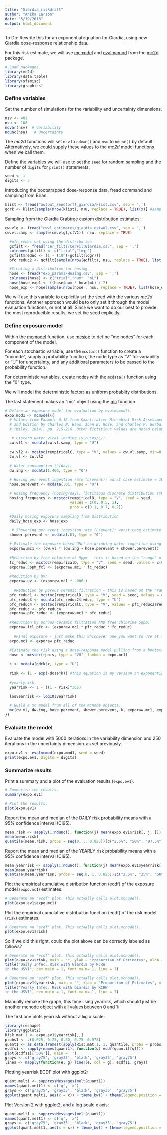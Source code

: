 ```yaml
---
title: "Giardia_riskdraft"
author: "Anika Larson"
date: "5/19/2016"
output: html_document
---
```


To Do:
Rewrite this for an exponential equation for Giardia, using new Giardia dose-response relationship data.

For this risk estimate, we will use 
[mcmodel](http://www.inside-r.org/packages/cran/mc2d/docs/mcmodel) and 
[evalmcmod](http://www.inside-r.org/packages/cran/mc2d/docs/evalmcmod) from 
the [mc2d](https://cran.r-project.org/web/packages/mc2d/index.html) package. 


```r
# Load packages.
library(mc2d)
library(data.table)
library(sfsmisc)
library(graphics)
```

### Define variables

Set the number of simulations for the variability and uncertainty dimensions. 

```r
nsv <- 401
nsu <- 108
ndvar(nsv)  # Variability
ndunc(nsu)   # Uncertainty
```

The _mc2d_ functions will set `nsv` to `ndvar()` and `nsu` to `ndunc()` by 
default. Alternatively, we could supply these values to the _mc2d_ model
functions when we call them.

Define the variables we will use to set the `seed` for random sampling and the 
number of `digits` for `print()` statements.

```r
seed <- 1
digits <- 5
```

Introducing the bootstrapped dose-response data, fread command and sampling from Brian:

```r
klist <- fread("output_rendtorff_giardia/klist.csv", sep = ',')
gdrk <- klist[sample(nrow(klist), nsu, replace = TRUE), list(x)] #sampling rows in the dose-response bootstrapped table equal to the number of simulations in the uncertainty dimension, aka NSU
```

Sampling from the Giardia Crabtree custom distribution estimates:

```r
cw.vlg <- fread("cwvl_estimates/giardia_estwol.csv", sep = ',')
cw.vl.samp <- sample(cw.vlg[,c(V1)], nsu, replace = TRUE) 
```

```r
  #pfc_reduc set using the distribution
  gcfilt <- fread("cer_filts/CerFiltGiardia.csv", sep = ',')
  colnames(gcfilt) <- c("trial","logr")
  gcfilt$reduc <- (1 - (10^(-gcfilt$logr)))
  pfc_reduc2 <- gcfilt[sample(nrow(gcfilt), nsu, replace = TRUE), list(reduc)]
```

```r
  #Creating a distribution for hosing
  hose <- fread("exp_params/Hosing.csv", sep = ',')
  colnames(hose) <- c("trial","num", "mL")
  hose$hose_exp1 <- ((hose$num * hose$mL) / 7)
  hose_exp <- hose[sample(nrow(hose), nsu, replace = TRUE), list(hose_exp1)]
```

We will use this variable to explicitly set the seed with the various
_mc2d_ functions. Another approach would be to only set it through the
model evaluation functions, or not at all. Since we want to do our best
to provide the most reproducible results, we set the seed explicitly.

### Define exposure model

Within the [mcmodel](http://www.inside-r.org/packages/cran/mc2d/docs/mcmodel)
function, use [mcstoc](http://www.inside-r.org/packages/cran/mc2d/docs/mcstoc)
to define "mc nodes" for each component of the model. 

For each stochastic variable, use the `mcstoc()` function to create a 
"mcnode", supply a probability function, the node type as "V" for variability 
or "U" for uncertainty, and any additional parameters to be passed to the 
probability function. 

For deterministic variables, create nodes with the `mcdata()` function 
using the "0" type.

We will model the deterministic factors as uniform probablity distributions.

The last statement makes an "mc" object using the 
[mc](http://www.inside-r.org/packages/cran/mc2d/docs/mc) function.

```r
# Define an exposure model for evaluation by evalmcmod().
expo.mod1 <- mcmodel({
  # Values from Example 6.18 from Quantitative Microbial Risk Assessment, 
  # 2nd Edition by Charles N. Haas, Joan B. Rose, and Charles P. Gerba. 
  # (Wiley, 2014), pp. 215-216. Other fictitious values are noted below.
  
   # Cistern water viral loading (viruses/L):
  cw.vl1 <- mcdata(cw.vl.samp, type = "U")
  
  cw.vl2 <- mcstoc(rempiricalC, type = "V", values = cw.vl.samp, min=0, max=3.79)
  cw.vl <- cw.vl2
  
  # Water consumption (L/day):
  dw.ing <- mcdata(1.466, type = "0")

  # Hosing per event ingestion rate (L/event): worst case estimate = 10mL or .01L per day
  hose.perevent <- mcdata(.01, type = "0")

  # Hosing frequency (hosing/day), fictitious discrete distribution (this basically says that there is a 10% chance someone never hoses, a 70% chance they use the hose every other day, and a 10% chance they use the hose every day) - will be IGNORED for the moment:
  hosing.frequency <- mcstoc(rempiricalD, type = "V", seed = seed, 
                             values = c(0, 0.5, 1), 
                             prob = c(0.1, 0.7, 0.2))
  
  #Daily hosing exposure sampling from distribution
  daily_hose_exp <- hose_exp
  
   # Showering per event ingestion rate (L/event): worst case estimate = 10mL or .01L per day
  shower.perevent <- mcdata(.01, type = "0")
  
  # Estimate the exposure based ONLY on drinking water ingestion using the 0, V and U nodes to create a VU node.
  exporaw.mc1 <- (cw.vl * (dw.ing + hose.perevent + shower.perevent)) 
  
  #Reduction by free chlorine at 5ppm - this is based on the "range" of values from 99% reduction to 99.8% reduction, but can be changed to just a single value:
  fc_reduc <- mcstoc(rempiricalD, type = "V", seed = seed, values = c(0.01, 0.007, 0.004, 0.002), prob = c(0.25, 0.25, 0.25, 0.25))
  exporaw.5ppm_fcl <- (exporaw.mc1 * fc_reduc)
  
  #Reduction by UV: 
  exporaw.uv <- (exporaw.mc1 * .0001)
  
    #Reduction by porous ceramic filtration - this is based on the "range" of values from 98.7% reduction to 99.8% reduction, but can be changed to just a single value:
  pfc_reduc1 <- mcstoc(rempiricalD, type = "V", seed = seed, values = c(0.013, 0.009, 0.006, 0.002), prob = c(0.25, 0.25, 0.25, 0.25))
  pfc_reduc3 <- mcdata(pfc_reduc2$reduc, type = "U")
  pfc_reduc4 <- mcstoc(rempiricalC, type = "V", values = pfc_reduc2$reduc, min=0, max=1)
  pfc_reduc <- pfc_reduc4
  exporaw.pfc_reduc <- (exporaw.mc1 * pfc_reduc)
  
  #Reduction by porous ceramic filtration AND free chlorine 5ppm:
  exporaw.fcl_pfc <- (exporaw.mc1 * pfc_reduc * fc_reduc)
  
    #Final exposure - just make this whichever one you want to use at the moment:
  expo.mc1 <- exporaw.pfc_reduc
  
  #Estimate the risk using a dose-response model pulling from a bootstrapped model of the dose-response
  dose <- mcstoc(rpois, type = "VU", lambda = expo.mc1)

  k <- mcdata(gdrk$x, type = "U")
  
  risk <- (1 - exp(-dose*k)) #this equation is my version an exponential DR equation from what came off QMRA Wiki <http://qmrawiki.canr.msu.edu/index.php?title=Dose_response_assessment> and someone should check it -A
  
  #yearlyrisk
  yearrisk <- 1 - ((1 - risk)^365)
  
  logyearrisk <- log10(yearrisk)
  
  # Build a mc model from all of the mcnode objects.
  mc(cw.vl, dw.ing, hose.perevent, shower.perevent, k, exporaw.mc1, exporaw.5ppm_fcl, fc_reduc, pfc_reduc, exporaw.pfc_reduc, exporaw.uv, expo.mc1, risk, yearrisk, logyearrisk) 
})
```

### Evaluate the model

Evaluate the model with 5000 iterations in the variability dimension and 250 
iterations in the uncertainty dimension, as set previously.

```r
expo.ev1 <- evalmcmod(expo.mod1, seed = seed)
print(expo.ev1, digits = digits)
```

### Summarize results

Print a summary and a plot of the evaluation results (`expo.ev1`). 

```r
# Summarize the results.
summary(expo.ev1)

# Plot the results.
plot(expo.ev1)
```


Report the mean and median of the DAILY risk probability means with a 95% confidence interval (CI95). 

```r
mean.risk <- sapply(1:ndunc(), function(j) mean(expo.ev1$risk[, j, ]))
mean(mean.risk)
quantile(mean.risk, probs = seq(0, 1, 0.025))[c("2.5%", "50%", "97.5%")]
```

Report the mean and median of the YEARLY risk probability means with a 95% confidence interval (CI95). 

```r
mean.yearrisk <- sapply(1:ndunc(), function(j) mean(expo.ev1$yearrisk[, j, ]))
mean(mean.yearrisk)
quantile(mean.yearrisk, probs = seq(0, 1, 0.025))[c("2.5%", "25%", "50%", "75%", "97.5%")]
```


Plot the empirical cumulative distribution function (ecdf) of the exposure model 
(`expo.mc1`) estimates.

```r
# Generate an "ecdf" plot. This actually calls plot.mcnode().
plot(expo.ev1$expo.mc1)
```

Plot the empirical cumulative distribution function (ecdf) of the risk model 
(`risk`) estimates.

```r
# Generate an "ecdf" plot. This actually calls plot.mcnode().
plot(expo.ev1$risk)
```

So if we did this right, could the plot above can be correctly labeled as follows?



```r
# Generate an "ecdf" plot. This actually calls plot.mcnode().
plot(expo.ev1$risk, main = "", ylab = "Proportion of Estimates", xlab = "Daily Probability of Infection")
title("Daily Infec. Risk with Giardia by RCRW
in the USVI", cex.main = 1, font.main= 1, line = 7)
```


```r
# Generate an "ecdf" plot. This actually calls plot.mcnode().
plot(expo.ev1$yearrisk, main = "", ylab = "Proportion of Estimates", xlab = "Yearly Probability of Infection")
title("Yearly Infec. Risk with Giardia by RCRW
in the USVI", cex.main = 1, font.main= 1, line = 7)
```



Manually remake the graph, this time using yearrisk, which should just be another mcnode object with all values between 0 and 1:

The first one plots yearrisk without a log x scale:
```r
library(reshape)
library(ggplot2)
Risk.mat.1 <- expo.ev1$yearrisk[,,]
probs1 <- c(0.025, 0.25, 0.50, 0.75, 0.975)
quant1 <- as.data.frame(t(apply(Risk.mat.1, 1, quantile, probs = probs1)))
ecdfs1 <- sapply(names(quant1), function(q) ecdf(quant1[[q]]))
plot(ecdfs1[['50%']], main = '')
grays <- c('gray75', 'gray35', 'black', 'gray35', 'gray75')
lines <- mapply(function(e, g) lines(e, col = g), ecdfs1, grays)
```


Plotting yearrisk ECDF plot with ggplot2:

```r
quant.melt1 <- suppressMessages(melt(quant1))
names(quant.melt1) <- c('q', 'x')
grays <- c('gray75', 'gray35', 'black', 'gray35', 'gray75')
ggplot(quant.melt1, aes(x = x)) + theme_bw() + theme(legend.position = 'none') + geom_hline(yintercept = c(0, 1), linetype = "dashed", color = 'gray') + stat_ecdf(aes(group = q, color = q)) + xlab('x') + ylab('Fn(x)') + scale_colour_manual(values = grays)
```

Plot Version 2 with ggplot2, and a log-scale x axis:

```r
quant.melt1 <- suppressMessages(melt(quant1))
names(quant.melt1) <- c('q', 'x')
grays <- c('gray75', 'gray35', 'black', 'gray35', 'gray75')
ggplot(quant.melt1, aes(x = x)) + theme_bw() + theme(legend.position = 'none') + geom_hline(yintercept = c(0, 1), linetype = "dashed", color = 'gray') + stat_ecdf(aes(group = q, color = q)) + xlab('x') + ylab('Fn(x)') + scale_colour_manual(values = grays) + scale_x_log10()
```

